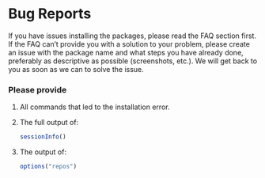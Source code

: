 # Bug Reports

If you have issues installing the packages, please read the FAQ section first.
If the FAQ can't provide you with a solution to your problem, please create an
issue with the package name and what steps you have already done, preferably as
descriptive as possible (screenshots, etc.). We will get back to you as soon as
we can to solve the issue.

### Please provide

1. All commands that led to the installation error.
2. The full output of:

   ```r
   sessionInfo()
   ```

3. The output of:

   ```r
   options("repos")
   ```
